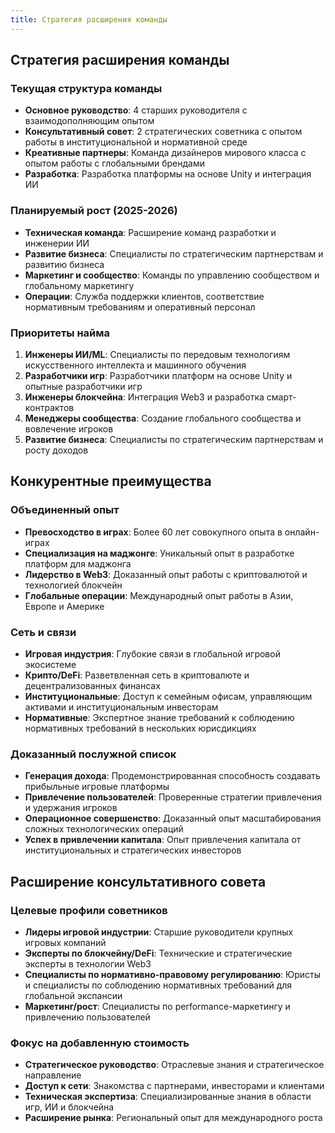 ```yaml
---
title: Стратегия расширения команды
---
```


## Стратегия расширения команды

### Текущая структура команды
- **Основное руководство**: 4 старших руководителя с взаимодополняющим опытом
- **Консультативный совет**: 2 стратегических советника с опытом работы в институциональной и нормативной среде
- **Креативные партнеры**: Команда дизайнеров мирового класса с опытом работы с глобальными брендами
- **Разработка**: Разработка платформы на основе Unity и интеграция ИИ

### Планируемый рост (2025-2026)
- **Техническая команда**: Расширение команд разработки и инженерии ИИ
- **Развитие бизнеса**: Специалисты по стратегическим партнерствам и развитию бизнеса
- **Маркетинг и сообщество**: Команды по управлению сообществом и глобальному маркетингу
- **Операции**: Служба поддержки клиентов, соответствие нормативным требованиям и оперативный персонал

### Приоритеты найма
1. **Инженеры ИИ/ML**: Специалисты по передовым технологиям искусственного интеллекта и машинного обучения
2. **Разработчики игр**: Разработчики платформ на основе Unity и опытные разработчики игр
3. **Инженеры блокчейна**: Интеграция Web3 и разработка смарт-контрактов
4. **Менеджеры сообщества**: Создание глобального сообщества и вовлечение игроков
5. **Развитие бизнеса**: Специалисты по стратегическим партнерствам и росту доходов

## Конкурентные преимущества

### Объединенный опыт
- **Превосходство в играх**: Более 60 лет совокупного опыта в онлайн-играх
- **Специализация на маджонге**: Уникальный опыт в разработке платформ для маджонга
- **Лидерство в Web3**: Доказанный опыт работы с криптовалютой и технологией блокчейн
- **Глобальные операции**: Международный опыт работы в Азии, Европе и Америке

### Сеть и связи
- **Игровая индустрия**: Глубокие связи в глобальной игровой экосистеме
- **Крипто/DeFi**: Разветвленная сеть в криптовалюте и децентрализованных финансах
- **Институциональные**: Доступ к семейным офисам, управляющим активами и институциональным инвесторам
- **Нормативные**: Экспертное знание требований к соблюдению нормативных требований в нескольких юрисдикциях

### Доказанный послужной список
- **Генерация дохода**: Продемонстрированная способность создавать прибыльные игровые платформы
- **Привлечение пользователей**: Проверенные стратегии привлечения и удержания игроков
- **Операционное совершенство**: Доказанный опыт масштабирования сложных технологических операций
- **Успех в привлечении капитала**: Опыт привлечения капитала от институциональных и стратегических инвесторов

## Расширение консультативного совета

### Целевые профили советников
- **Лидеры игровой индустрии**: Старшие руководители крупных игровых компаний
- **Эксперты по блокчейну/DeFi**: Технические и стратегические эксперты в технологии Web3
- **Специалисты по нормативно-правовому регулированию**: Юристы и специалисты по соблюдению нормативных требований для глобальной экспансии
- **Маркетинг/рост**: Специалисты по performance-маркетингу и привлечению пользователей

### Фокус на добавленную стоимость
- **Стратегическое руководство**: Отраслевые знания и стратегическое направление
- **Доступ к сети**: Знакомства с партнерами, инвесторами и клиентами
- **Техническая экспертиза**: Специализированные знания в области игр, ИИ и блокчейна
- **Расширение рынка**: Региональный опыт для международного роста